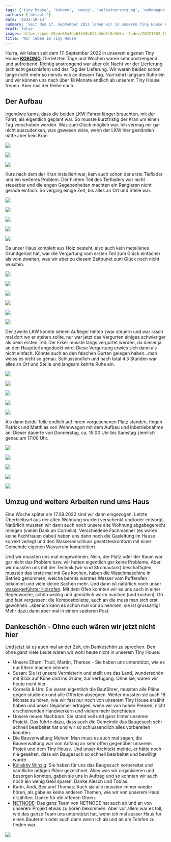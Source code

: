 ```yaml
---
tags: ['tiny house', 'kokomo', 'umzug', 'selbstversorgung', 'wohnwagon']
authors: ['default']
date: '2022-10-14'
summary: 'Seit dem 17. September 2022 leben wir in unserem Tiny House KOKOMO. Trotz einiger Herausforderungen beim Aufbau und Umzug, geniessen wir nun das autarke Leben und danken allen, die uns auf dieser Reise unterstützt haben.'
draft: false
images: https://pub-29ede69a4da644b9b81fa3dd5f8e9d6a.r2.dev/20221002_100110-1.webp
title: 'Wir leben im Tiny House'
---
```


Hurra, wir leben seit dem 17. September 2022 in unserem eigenen Tiny House
**[KOKOMO](https://www.kokomo.house/tiny-house/warum-eigentlich-kokomo/)**.
Die letzten Tage und Wochen waren sehr anstrengend und aufreibend. Richtig
anstrengend war aber die Nacht vor der Lierferung (schlecht geschlafen) und
der Tag der Lieferung. Wir waren beiden schon lange nicht mehr so nervös wie
an diesem Tag. Nun kehrt langsam Ruhe ein und wir können uns nach über 18
Monate endlich ab unserem Tiny House freuen. Aber mal der Reihe nach.

## Der Aufbau

Irgendwie kams, dass die beiden LKW-Fahrer länger brauchten, mit der Fahrt,
als eigentlich geplant war. So musste kurzfristig der Kran um einen Tag
verschoben werden. Was zum Glück möglich war. Ich vermag mir gar nicht
auszudenken, was gewesen wäre, wenn der LKW hier geständen hätte aber kein
Kran.

![]({IMAGE_PATH}/20220908_075128.webp)

![]({IMAGE_PATH}/20220908_075138.webp)

![]({IMAGE_PATH}/20220908_075306.webp)

Kurz nach dem der Kran installiert war, kam auch schon der erste Tieflader und
ein weiteres Problem. Der hintere Teil des Tiefladers war nicht steuerbar und
die engen Gegebenheiten machten ein Rangieren nicht gerade einfach. So verging
einige Zeit, bis alles an Ort und Stelle war.

![]({IMAGE_PATH}/20220908_090337.webp)

![]({IMAGE_PATH}/20220908_084631.webp)

![]({IMAGE_PATH}/20220908_091107.webp)

![]({IMAGE_PATH}/20220908_091130.webp)

![]({IMAGE_PATH}/20220908_091751.webp)

Da unser Haus komplett aus Holz besteht, also auch kein metallenes Grundgerüst
hat, war die Vergurtung vom ersten Teil zum Glück einfacher als vom zweiten,
was wir aber zu diesem Zeitpunkt zum Glück noch nicht wussten.

![]({IMAGE_PATH}/20220908_104852.webp)

![]({IMAGE_PATH}/WhatsApp-Image-2022-09-08-at-09.53.12-1.webp)

![]({IMAGE_PATH}/WhatsApp-Image-2022-09-08-at-09.53.09-2.webp)

![]({IMAGE_PATH}/WhatsApp-Image-2022-09-08-at-09.53.11.webp)

![]({IMAGE_PATH}/WhatsApp-Image-2022-09-08-at-09.53.12.webp)

![]({IMAGE_PATH}/WhatsApp-Image-2022-09-08-at-09.53.09.webp)

Der zweite LKW konnte seinen Aufleger hinten zwar steuern und war rasch mal
dort wo er stehen sollte, nur war jetzt das Vergurten einiges schwieriger als
beim ersten Teil. Der Erker musste längs vergurtet werden, da dieser ja an den
Hauptteil angedockt wird. Diese Vergurtung erwies sich dann als nicht einfach.
Könnte auch an den falschen Gurten gelegen haben…man weiss es nicht so genau.
Schlussendlich und nach total 4.5 Stunden war alles an Ort und Stelle und
langsam kehrte Ruhe ein.

![]({IMAGE_PATH}/20220908_104852.webp)

![]({IMAGE_PATH}/20220908_111645.webp)

![]({IMAGE_PATH}/20220908_111633.webp)

![]({IMAGE_PATH}/20220908_111745.webp)

![]({IMAGE_PATH}/20220908_132430.webp)

Als dann beide Teile endlich auf ihrem vorgesehenen Platz standen, fingen
Patrick und Matthias von Wohnwagon mit dem Aufbau und Inbetriebnahme an.
Dieser dauerte von Donnerstag, ca. 15:00 Uhr bis Samstag ziemlich genau um
17:00 Uhr.

![]({IMAGE_PATH}/20220908_132927-scaled.webp)

![]({IMAGE_PATH}/20220908_132920-scaled.webp)

![]({IMAGE_PATH}/20220910_160246.webp)

![]({IMAGE_PATH}/20220909_135043-scaled.webp)

![]({IMAGE_PATH}/20220908_074246-scaled.webp)

## Umzug und weitere Arbeiten rund ums Haus

Eine Woche später am 17.09.2022 sind wir dann eingezogen. Letzte Überbleibsel
aus der alten Wohnung wurden verschenkt und/oder entsorgt. Natürlich mussten
wir dann auch noch unsere alte Wohnung abgabegerecht reinigen (vielen Dank an
Cornelia). Verschiedene Fachmänner (es waren keine Fachfrauen dabei) haben uns
dann noch die Gasleitung im Hause korrekt verlegt und den Wasseranschluss
gesetzteskonform mit einer Gemeinde eigenen Wasseruhr komplettiert.

Und wir mussten uns mal eingewöhnen. Nein, der Platz oder der Raum war gar
nicht das Problem bzw. wir hatten eigentlich gar keine Probleme. Aber wir
mussten uns mit der Technik (wir sind Stromautark) beschäftigten, mussten das
erste mal mit Gas kochen, haben die Waschmaschine in Betrieb genommen, welche
bereits warmes Wasser vom Pufferofen bekommt und viele kleine Sachen mehr. Und
dann ist natürlich noch unser [wassergeführter Holzofen](https://www.kokomo.house/tiny-house/wassergefuehrter-holzofen/). Mit
dem Ofen konnten wir es uns auch in einer Regenwoche, schön wohlig und
gemütlich warm machen (und kochen). Oh und fast vergessen: die
Komposttoilette, auch an die muss man sich erst gewöhnen…aber ich kann es
schon mal vor ab nehmen, sie ist grossartig! Mehr dazu dann aber mal in einem
späteren Post.

## Dankeschön - Ohne euch wären wir jetzt nicht hier

Und jetzt ist es auch mal an der Zeit, ein Dankeschön zu sprechen. Den ohne
ganz viele Leute wären wir wohl heute nicht in unserem Tiny House:

- Unsere Eltern: Trudi, Martin, Therese - Sie haben uns unterstützt, wie es nur Eltern machen können.
- Susan: Sie ist unsere Vermieterin und stellt uns das Land, wunderschön mit Blick auf Kühe und ins Grüne, zur verfügung. Ohne sie, wären wir heute nicht hier.
- Cornelia & Urs: Sie waren eigentlich die Bauführer, mussten alle Pläne gegen studieren und alle Offerten absegnen. Weiter mussten sie auch 18 Monate zu hören, wie wir fast nur noch von unserem Tiny House erzählt haben und unser Gejammer ertragen, wenn wir von hohen Preisen, nicht erscheinenden Handwerkern und vielem mehr berichteten.
- Unsere neuen Nachbarn: Sie stand voll und ganz hinter unserem Projekt. Das führte dazu, dass auch die Gemeinde das Baugesuch sehr schnell bearbeitet hat und wir so schlussendlich alles vorbereiten konnten.
- Die Bauverwaltung Muhen: Man muss es auch mal sagen, die Bauverwaltung war von Anfang an sehr offen gegenüber unserem Projek und dem Tiny House. Und unser Architekt meinte, er hätte noch nie gesehen, dass ein Baugesuch so schnell bearbeitet und bewilligt wurde
- [Kollektiv Winzig](https://www.kollektiv-winzig.ch/): Sie haben für uns das Baugesuch vorbereitet und sämtliche nötigen Pläne gezeichnet. Alles was wir organisieren und besorgen konnten, gaben sie uns in Auftrag und so konnten wir auch noch ein wenig Geld sparen. Danke Alesch und Tobias.
- Karin, Andi, Bea und Thomas: Auch sie alle mussten immer wieder hören, als gäbe es keine anderen Themen, wie wir von unserem Haus erzählten. Danke für die offenen Ohren.
- [NETNODE](https://www.netnode.ch/): Das ganz Team von NETNODE hat auch ab und an von unserem Projekt etwas zu hören bekommen. Aber vor allem war es toll, wie das ganze Team uns unterstützt hat, wenn ich mal ausser Haus für einen Bautermin oder auch dann wenn ich ab und an am Telefon zu finden war.

![]({IMAGE_PATH}/gif-heart-69.webp)
